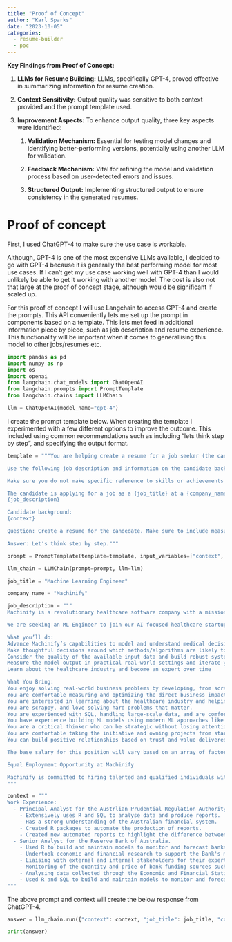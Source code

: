 ```yaml
---
title: "Proof of Concept"
author: "Karl Sparks"
date: "2023-10-05"
categories: 
  - resume-builder
  - poc
---
```


**Key Findings from Proof of Concept:**

1.  **LLMs for Resume Building:** LLMs, specifically GPT-4, proved effective in summarizing information for resume creation.

2.  **Context Sensitivity:** Output quality was sensitive to both context provided and the prompt template used.

3.  **Improvement Aspects:** To enhance output quality, three key aspects were identified:

    1.  **Validation Mechanism:** Essential for testing model changes and identifying better-performing versions, potentially using another LLM for validation.

    2.  **Feedback Mechanism:** Vital for refining the model and validation process based on user-detected errors and issues.

    3.  **Structured Output:** Implementing structured output to ensure consistency in the generated resumes.

# Proof of concept

First, I used ChatGPT-4 to make sure the use case is workable.

Although, GPT-4 is one of the most expensive LLMs available, I decided to go with GPT-4 because it is generally the best performing model for most use cases. If I can't get my use case working well with GPT-4 than I would unlikely be able to get it working with another model. The cost is also not that large at the proof of concept stage, although would be significant if scaled up.

For this proof of concept I will use Langchain to access GPT-4 and create the prompts. This API conveniently lets me set up the prompt in components based on a template. This lets met feed in additional information piece by piece, such as job description and resume experience. This functionality will be important when it comes to generallising this model to other jobs/resumes etc.

```python
import pandas as pd
import numpy as np
import os
import openai
from langchain.chat_models import ChatOpenAI
from langchain.prompts import PromptTemplate
from langchain.chains import LLMChain

llm = ChatOpenAI(model_name="gpt-4")
```

I create the prompt template below. When creating the template I experimented with a few different options to improve the outcome. This included using common recommendations such as including "lets think step by step", and specifying the output format.

```python
template = """You are helping create a resume for a job seeker (the candidate).

Use the following job description and information on the candidate background when answering the below question.

Make sure you do not make specific reference to skills or achievements that are not mentioned in the background.

The candidate is applying for a job as a {job_title} at a {company_name} with the job description as follows:
{job_description}

Candidate background: 
{context}

Question: Create a resume for the candedate. Make sure to include measureable metrics where possible.

Answer: Let's think step by step."""

prompt = PromptTemplate(template=template, input_variables=["context", "job_title", "company_name", "job_description"])

llm_chain = LLMChain(prompt=prompt, llm=llm)

job_title = "Machine Learning Engineer"

company_name = "Machinify"

job_description = """
Machinify is a revolutionary healthcare software company with a mission to ensure that patients get the right medical treatment, at the right time, at the right price. Our cloud-based Machinify AI platform leverages the latest advances in machine learning, large language models, data analytics, and cloud processing to solve previously intractable problems, transforming healthcare administration and payment operations.

We are seeking an ML Engineer to join our AI focused healthcare startup. Our team has deployed models that check for anomalies in medical claims, predict the trajectory of care of a particular patient and the next likely treatment and even “read and understand” medical record documents using state-of-the-art NLP and computer vision techniques to assist clinicians. There are many more such problems to be solved. So if you are looking for a place where you can apply your expertise in AI/ML to solve real problems and make a difference in an industry that impacts millions of lives while accelerating your career, you’ll love Machinify. We are seeking a Sr Machine Learning Scientist to join our team.

What you’ll do:
Advance Machinify’s capabilities to model and understand medical decisions which will power a range of products in the claims processing space. 
Make thoughtful decisions around which methods/algorithms are likely to work well in solving the business problem at hand
Consider the quality of the available input data and build robust systems that will work well in the presence of noise/errors
Measure the model output in practical real-world settings and iterate your approach 
Learn about the healthcare industry and become an expert over time

What You Bring:
You enjoy solving real-world business problems by developing, from scratch, ML models and deploying them in production - and have been doing that successfully for a while. 
You are comfortable measuring and optimizing the direct business impact of your work. 
You are interested in learning about the healthcare industry and helping us improve the care millions of people receive. 
You are scrappy, and love solving hard problems that matter. 
You are experienced with SQL, handling large-scale data, and are comfortable with at least one programming language (Python, R, etc.). 
You have experience building ML models using modern ML approaches like Neural Nets or Tree-ensembles from scratch for new applications - making decisions relating to which supervised labels to use, the metric to optimize for, and the features likely to be useful. 
You are a critical thinker who can be strategic without losing attention to detail. 
You are comfortable taking the initiative and owning projects from start to finish. 
You can build positive relationships based on trust and value delivered. 

The base salary for this position will vary based on an array of factors unique to each candidate such as qualifications, years and depth of experience, skill set, certifications, etc. The base salary range for this role is $180k-250k. We are hiring for different seniorities, and our Recruiting team will let you know if you qualify for a different role/range. Salary is one component of the total compensation package, which includes meaningful equity, excellent healthcare, flexible time off, and other benefits and perks.

Equal Employment Opportunity at Machinify

Machinify is committed to hiring talented and qualified individuals with diverse backgrounds for all of its positions. Machinify believes that the gathering and celebration of unique backgrounds, qualities, and cultures enriches the workplace.
"""

context = """
Work Experience:
  - Principal Analyst for the Austrlian Prudential Regulation Authority.
    - Extensively uses R and SQL to analyse data and produce reports.
    - Has a strong understanding of the Australian financial system.
    - Created R packages to automate the production of reports.
    - Created new automated reports to highlight the difference between old and new capital frameworks for everyone of the 114 reporting ADIs.
  - Senior Analyst for the Reserve Bank of Australia.
    - Used R to build and maintain models to monitor and forecast banks' funding costs.
    - Undertook economic and financial research to support the Bank's monetary policy and payment regulation functions.
    - Liaising with external and internal stakeholders for their expert opinions on different bank funding markets, drawing this all together to provide a comprehensive overview of funding conditions.
    - Monitoring of the quantity and price of bank funding sources such as deposits, bonds, securitisation and money markets using various data sources.
    - Analysing data collected through the Economic and Financial Statistics (EFS) collection. Including liaising with reporting institutions on reporting standards and data quality issues, and preparing data for publication.
    - Used R and SQL to build and maintain models to monitor and forecast banks' funding costs. to analyse data and forecasting the impact of changes in banks' funding conditions on average funding costs.
"""
```

The above prompt and context will create the below response from ChatGPT-4.

```python
answer = llm_chain.run({"context": context, "job_title": job_title, "company_name": company_name, "job_description": job_description})

print(answer)
```